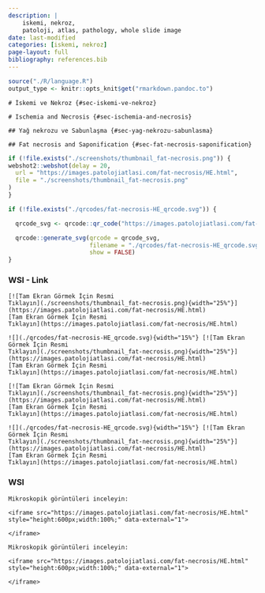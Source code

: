 ```yaml
---
description: |
    iskemi, nekroz,
    patoloji, atlas, pathology, whole slide image
date: last-modified
categories: [iskemi, nekroz]
page-layout: full
bibliography: references.bib
---
```


```r

source("./R/language.R")
output_type <- knitr::opts_knit$get("rmarkdown.pandoc.to")

```



```asis
# İskemi ve Nekroz {#sec-iskemi-ve-nekroz}
```


```asis
# Ischemia and Necrosis {#sec-ischemia-and-necrosis}
```


```asis
## Yağ nekrozu ve Sabunlaşma {#sec-yag-nekrozu-sabunlasma}
```


```asis
## Fat necrosis and Saponification {#sec-fat-necrosis-saponification}
```





```r
if (!file.exists("./screenshots/thumbnail_fat-necrosis.png")) {
webshot2::webshot(delay = 20,
  url = "https://images.patolojiatlasi.com/fat-necrosis/HE.html",
  file = "./screenshots/thumbnail_fat-necrosis.png"
)
}
```



```r
if (!file.exists("./qrcodes/fat-necrosis-HE_qrcode.svg")) {

  qrcode_svg <- qrcode::qr_code("https://images.patolojiatlasi.com/fat-necrosis/HE.html")

  qrcode::generate_svg(qrcode = qrcode_svg,
                       filename = "./qrcodes/fat-necrosis-HE_qrcode.svg",
                       show = FALSE)
}
```




::::: panel-tabset


### WSI - Link



:::: {.content-hidden when-format="pdf"}




```asis

[![Tam Ekran Görmek İçin Resmi
Tıklayın](./screenshots/thumbnail_fat-necrosis.png){width="25%"}](https://images.patolojiatlasi.com/fat-necrosis/HE.html)
[Tam Ekran Görmek İçin Resmi
Tıklayın](https://images.patolojiatlasi.com/fat-necrosis/HE.html)
```



::::





:::: {.content-visible when-format="pdf"}




```asis
![](./qrcodes/fat-necrosis-HE_qrcode.svg){width="15%"} [![Tam Ekran Görmek İçin Resmi
Tıklayın](./screenshots/thumbnail_fat-necrosis.png){width="25%"}](https://images.patolojiatlasi.com/fat-necrosis/HE.html)
[Tam Ekran Görmek İçin Resmi
Tıklayın](https://images.patolojiatlasi.com/fat-necrosis/HE.html)
```




::::




:::: {.content-hidden when-format="pdf"}






```asis

[![Tam Ekran Görmek İçin Resmi
Tıklayın](./screenshots/thumbnail_fat-necrosis.png){width="25%"}](https://images.patolojiatlasi.com/fat-necrosis/HE.html)
[Tam Ekran Görmek İçin Resmi
Tıklayın](https://images.patolojiatlasi.com/fat-necrosis/HE.html)
```




::::





:::: {.content-visible when-format="pdf"}






```asis
![](./qrcodes/fat-necrosis-HE_qrcode.svg){width="15%"} [![Tam Ekran Görmek İçin Resmi
Tıklayın](./screenshots/thumbnail_fat-necrosis.png){width="25%"}](https://images.patolojiatlasi.com/fat-necrosis/HE.html)
[Tam Ekran Görmek İçin Resmi
Tıklayın](https://images.patolojiatlasi.com/fat-necrosis/HE.html)
```





::::


### WSI



```asis

Mikroskopik görüntüleri inceleyin:

<iframe src="https://images.patolojiatlasi.com/fat-necrosis/HE.html" style="height:600px;width:100%;" data-external="1">

</iframe>
```


```asis

Mikroskopik görüntüleri inceleyin:

<iframe src="https://images.patolojiatlasi.com/fat-necrosis/HE.html" style="height:600px;width:100%;" data-external="1">

</iframe>
```



:::::





